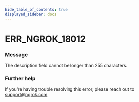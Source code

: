 ```yaml
---
hide_table_of_contents: true
displayed_sidebar: docs
---
```



# ERR_NGROK_18012

### Message
The description field cannot be longer than 255 characters.

<ErrorDetails error='err_ngrok_18012' />


### Further help
If you're having trouble resolving this error, please reach out to [support@ngrok.com](mailto:support@ngrok.com?subject=Help%20with%20ERR_NGROK_18012)

